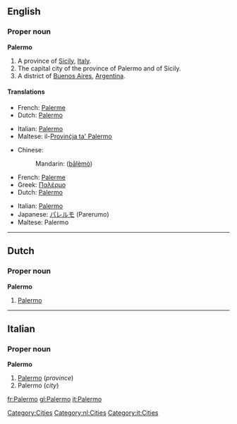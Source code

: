 ==English==

===Proper noun===
{{wikipedia}}
'''Palermo'''

# A province of [[Sicily]], [[Italy]].
# The capital city of the province of Palermo and of Sicily.
# A district of [[Buenos Aires]], [[Argentina]].

====Translations====

{{trans-top|province}}
*French: [[Palerme]]
*Dutch: [[Palermo#Dutch|Palermo]]
{{trans-mid}}
*Italian: [[Palermo#Italian|Palermo]]
*Maltese: il-[[Provinċja ta' Palermo]]
{{trans-bottom}}

{{trans-top|city}}
*Chinese:
*:Mandarin: {{zh-ts|巴勒莫|巴勒莫}} ([[bā]][[lè]][[mò]])
*French: [[Palerme]]
*Greek: [[Παλέρμο]]
*Dutch: [[Palermo#Dutch|Palermo]]
{{trans-mid}}
*Italian: [[Palermo#Italian|Palermo]] {{f}}
*Japanese: [[パレルモ]] (Parerumo)
*Maltese: Palermo
{{trans-bottom}}

{{trans-top|district of Buenos Aires}}
{{trans-mid}}
{{trans-bottom}}

[[Category:Cities]]

----

==Dutch==

===Proper noun===
'''Palermo'''

# [[Palermo#English|Palermo]]

[[Category:nl:Cities]]

----

==Italian==

===Proper noun===
'''Palermo'''

# [[Palermo#English|Palermo]] (''province'')
# Palermo (''city'')

[[Category:it:Cities]]

[[fr:Palermo]]
[[gl:Palermo]]
[[it:Palermo]]